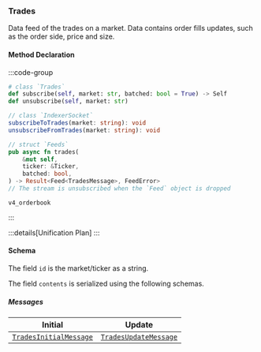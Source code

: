 
### Trades

Data feed of the trades on a market. Data contains order fills updates, such as the order side, price and size.

#### Method Declaration

:::code-group

```python [Python]
# class `Trades`
def subscribe(self, market: str, batched: bool = True) -> Self
def unsubscribe(self, market: str)
```

```typescript [TypeScript]
// class `IndexerSocket`
subscribeToTrades(market: string): void
unsubscribeFromTrades(market: string): void
```

```rust [Rust]
// struct `Feeds`
pub async fn trades(
    &mut self,
    ticker: &Ticker,
    batched: bool,
) -> Result<Feed<TradesMessage>, FeedError>
// The stream is unsubscribed when the `Feed` object is dropped
```

```url [Channel]
v4_orderbook
```

:::

:::details[Unification Plan]
:::

#### Schema

The field `id` is the market/ticker as a string.

The field `contents` is serialized using the following schemas.

##### Messages

| Initial | Update     |
| ------ | ----------- | 
| [`TradesInitialMessage`] | [`TradesUpdateMessage`] <BatchedArray/> |

[`TradesInitialMessage`]: /types/trades_initial_message
[`TradesUpdateMessage`]: /types/trades_update_message
